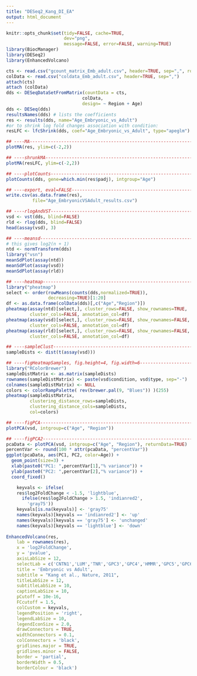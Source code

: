 ```yaml
---
title: "DESeq2_Kang_DI_EA"
output: html_document
---
```


```r
knitr::opts_chunk$set(tidy=FALSE, cache=TRUE,
                      dev="png",
                      message=FALSE, error=FALSE, warning=TRUE)
library(BiocManager)
library(DESeq2)
library(EnhancedVolcano)
```


```r
cts <- read.csv("gcount_matrix_Emb_adult.csv", header=TRUE, sep=",", row.names = "ID_REF")
colData <- read.csv("coldata_Emb_adult.csv", header=TRUE, sep=",")
attach(cts)
attach (colData)
dds <- DESeqDataSetFromMatrix(countData = cts,
                             colData,
                             design= ~ Region + Age)
dds <- DESeq(dds)
resultsNames(dds) # lists the coefficients
res <- results(dds, name="Age_Embryonic_vs_Adult")
#or to shrink log fold changes association with condition:
resLFC <- lfcShrink(dds, coef="Age_Embryonic_vs_Adult", type="apeglm")
```


```r
## ----MA------------------------------------------------------------------
plotMA(res, ylim=c(-2,2))

## ----shrunkMA------------------------------------------------------------
plotMA(resLFC, ylim=c(-2,2))

## ----plotCounts----------------------------------------------------------
plotCounts(dds, gene=which.min(res$padj), intgroup="Age")

```


```r
## ----export, eval=FALSE--------------------------------------------------
write.csv(as.data.frame(res),
          file="Age_EmbryonicVSAdult_results.csv")

```


```r

## ----rlogAndVST----------------------------------------------------------
vsd <- vst(dds, blind=FALSE)
rld <- rlog(dds, blind=FALSE)
head(assay(vsd), 3)

## ----meansd--------------------------------------------------------------
# this gives log2(n + 1)
ntd <- normTransform(dds)
library("vsn")
meanSdPlot(assay(ntd))
meanSdPlot(assay(vsd))
meanSdPlot(assay(rld))
```


```r
## ----heatmap-------------------------------------------------------------
library("pheatmap")
select <- order(rowMeans(counts(dds,normalized=TRUE)),
                decreasing=TRUE)[1:20]
df <- as.data.frame(colData(dds)[,c("Age","Region")])
pheatmap(assay(ntd)[select,], cluster_rows=FALSE, show_rownames=TRUE,
         cluster_cols=FALSE, annotation_col=df)
pheatmap(assay(vsd)[select,], cluster_rows=FALSE, show_rownames=FALSE,
         cluster_cols=FALSE, annotation_col=df)
pheatmap(assay(rld)[select,], cluster_rows=FALSE, show_rownames=FALSE,
         cluster_cols=FALSE, annotation_col=df)
```


```r
## ----sampleClust---------------------------------------------------------
sampleDists <- dist(t(assay(vsd)))

## ----figHeatmapSamples, fig.height=4, fig.width=6------------------------
library("RColorBrewer")
sampleDistMatrix <- as.matrix(sampleDists)
rownames(sampleDistMatrix) <- paste(vsd$condition, vsd$type, sep="-")
colnames(sampleDistMatrix) <- NULL
colors <- colorRampPalette( rev(brewer.pal(9, "Blues")) )(255)
pheatmap(sampleDistMatrix,
         clustering_distance_rows=sampleDists, 
         clustering_distance_cols=sampleDists,
         col=colors)
```


```r

## ----figPCA--------------------------------------------------------------
plotPCA(vsd, intgroup=c("Age", "Region"))

## ----figPCA2-------------------------------------------------------------
pcaData <- plotPCA(vsd, intgroup=c("Age", "Region"), returnData=TRUE)
percentVar <- round(100 * attr(pcaData, "percentVar"))
ggplot(pcaData, aes(PC1, PC2, color=Age)) +
  geom_point(size=3) +
  xlab(paste0("PC1: ",percentVar[1],"% variance")) +
  ylab(paste0("PC2: ",percentVar[2],"% variance")) + 
  coord_fixed()
```


```r
    keyvals <- ifelse(
    res$log2FoldChange < -1.5, 'lightblue',
      ifelse(res$log2FoldChange > 1.5, 'indianred2',
        'gray75'))
    keyvals[is.na(keyvals)] <- 'gray75'
    names(keyvals)[keyvals == 'indianred2'] <- 'up'
    names(keyvals)[keyvals == 'gray75'] <- 'unchanged'
    names(keyvals)[keyvals == 'lightblue'] <- 'down'
    
EnhancedVolcano(res,
    lab = rownames(res),
    x = 'log2FoldChange',
    y = 'pvalue',
    axisLabSize = 12,
    selectLab = c('CNTN1','LUM','TNR','GPC3','GPC4','HMMR','GPC5','GPC6','MMP2','COL3A1','LAMA1','BCAN','SDC1','HAS2','MBP','ADAM23','VCAN','LAMC1','NCAN'),
    title = 'Embryonic vs Adult',
    subtitle = "Kang et al., Nature, 2011",
    titleLabSize = 12,
    subtitleLabSize = 10,
    captionLabSize = 10,
    pCutoff = 10e-16,
    FCcutoff = 1.5,
    colCustom = keyvals,
    legendPosition = 'right',
    legendLabSize = 10,
    legendIconSize = 2.0,
    drawConnectors = TRUE,
    widthConnectors = 0.1,
    colConnectors = 'black',
    gridlines.major = TRUE,
    gridlines.minor = FALSE,
    border = 'partial',
    borderWidth = 0.5,
    borderColour = 'black')
```
